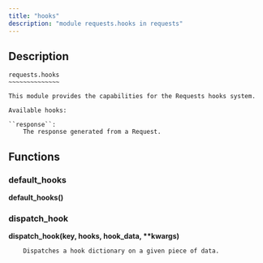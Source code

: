 ```yaml
---
title: "hooks"
description: "module requests.hooks in requests"
---
```


## Description

    requests.hooks
    ~~~~~~~~~~~~~~
    
    This module provides the capabilities for the Requests hooks system.
    
    Available hooks:
    
    ``response``:
        The response generated from a Request.

## Functions

    
### default_hooks
    
<strong>default_hooks()</strong>
    
    
### dispatch_hook
    
<strong>dispatch_hook(key, hooks, hook_data, **kwargs)</strong>
    
        Dispatches a hook dictionary on a given piece of data.

